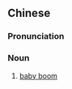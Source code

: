 {{also|婴儿潮}}
==Chinese==
{{zh-forms|s=婴儿潮|type=21}}

===Pronunciation===
{{zh-pron
|m=yīng'ércháo
|cat=n
}}

===Noun===
{{zh-noun}}

# [[baby boom]]